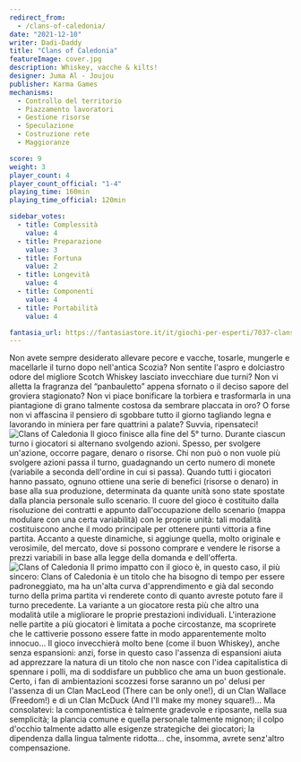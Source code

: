 ```yaml
---
redirect_from:
  - /clans-of-caledonia/
date: "2021-12-10"
writer: Dadi-Daddy
title: "Clans of Caledonia"
featureImage: cover.jpg
description: Whiskey, vacche & kilts!
designer: Juma Al - Joujou
publisher: Karma Games
mechanisms:
  - Controllo del territorio
  - Piazzamento lavoratori
  - Gestione risorse
  - Speculazione
  - Costruzione rete
  - Maggioranze

score: 9
weight: 3
player_count: 4
player_count_official: "1-4"
playing_time: 160min
playing_time_official: 120min

sidebar_votes:
  - title: Complessità
    value: 4
  - title: Preparazione
    value: 3
  - title: Fortuna
    value: 2
  - title: Longevità
    value: 4
  - title: Componenti
    value: 4
  - title: Portabilità
    value: 4

fantasia_url: https://fantasiastore.it/it/giochi-per-esperti/7037-clans-of-caledonia-eng.html
---
```


<Setting>
  Non avete sempre desiderato allevare pecore e vacche, tosarle, mungerle e
  macellarle il turno dopo nell'antica Scozia? Non sentite l'aspro e dolciastro
  odore del migliore Scotch Whiskey lasciato invecchiare due turni? Non vi
  alletta la fragranza del “panbauletto” appena sfornato o il deciso sapore del
  groviera stagionato? Non vi piace bonificare la torbiera e trasformarla in una
  piantagione di grano talmente costosa da sembrare placcata in oro? O forse non
  vi affascina il pensiero di sgobbare tutto il giorno tagliando legna e
  lavorando in miniera per fare quattrini a palate? Suvvia, ripensateci!
</Setting>

<Spotify playlistId="4XBy6k4htApgSuPvm4vp4D" />

<img src="./game1.jpg" alt="Clans of Caledonia" />

<Rules>
  Il gioco finisce alla fine del 5° turno. Durante ciascun turno i giocatori si
  alternano svolgendo azioni. Spesso, per svolgere un'azione, occorre pagare,
  denaro o risorse. Chi non può o non vuole più svolgere azioni passa il turno,
  guadagnando un certo numero di monete (variabile a seconda dell'ordine in cui
  si passa). Quando tutti i giocatori hanno passato, ognuno ottiene una serie di
  benefici (risorse o denaro) in base alla sua produzione, determinata da quante
  unità sono state spostate dalla plancia personale sullo scenario. Il cuore del
  gioco è costituito dalla risoluzione dei contratti e appunto dall'occupazione
  dello scenario (mappa modulare con una certa variabilità) con le proprie
  unità: tali modalità costituiscono anche il modo principale per ottenere punti
  vittoria a fine partita. Accanto a queste dinamiche, si aggiunge quella, molto
  originale e verosimile, del mercato, dove si possono comprare e vendere le
  risorse a prezzi variabili in base alla legge della domanda e dell'offerta.
</Rules>

<img src="./game2.jpg" alt="Clans of Caledonia" />

<Feedback>
  Il primo impatto con il gioco è, in questo caso, il più sincero: Clans of
  Caledonia è un titolo che ha bisogno di tempo per essere padroneggiato, ma ha
  un'alta curva d'apprendimento e già dal secondo turno della prima partita vi
  renderete conto di quanto avreste potuto fare il turno precedente. La variante
  a un giocatore resta più che altro una modalità utile a migliorare le proprie
  prestazioni individuali. L'interazione nelle partite a più giocatori è
  limitata a poche circostanze, ma scoprirete che le cattiverie possono essere
  fatte in modo apparentemente molto innocuo… Il gioco invecchierà molto bene
  (come il buon Whiskey), anche senza espansioni: anzi, forse in questo caso
  l'assenza di espansioni aiuta ad apprezzare la natura di un titolo che non
  nasce con l'idea capitalistica di spennare i polli, ma di soddisfare un
  pubblico che ama un buon gestionale. Certo, i fan di ambientazioni scozzesi
  forse saranno un po' delusi per l'assenza di un Clan MacLeod (There can be
  only one!), di un Clan Wallace (Freedom!) e di un Clan McDuck (And I'll make
  my money square!)... Ma consolatevi: la componentistica è talmente gradevole e
  riposante, nella sua semplicità; la plancia comune e quella personale talmente
  mignon; il colpo d'occhio talmente adatto alle esigenze strategiche dei
  giocatori; la dipendenza dalla lingua talmente ridotta… che, insomma, avrete
  senz'altro compensazione.
</Feedback>

<Instagram id="CXTEhajgsaR" />
